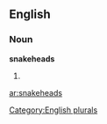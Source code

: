 
==English==

===Noun===
'''snakeheads'''

# {{plural of|[[snakehead]]}}

[[Category:English plurals]]

[[ar:snakeheads]]